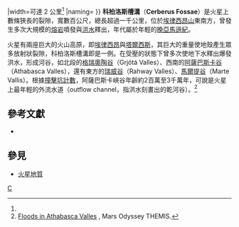 {{MarsGeo-Valley
|image=[[File:Cerberus_Fossae_with_HiRISE.JPG|265px]]
|caption=[[火星偵察軌道衛星|火星偵察軌道衛星]]於2008年拍攝的科柏洛斯槽溝
|latitude=11.9
|N_or_S=N
|longitude=188.8
|E_or_W=W
|location=[[埃律西昂區|埃律西昂區]]
|name=科柏洛斯槽溝<br />Cerberus Fossae 
|length=1,630 公里
|depth=可達 1 公里<ref name = nahm>{{ cite journal | author = Nahm, A. L.; Pendleton, M. W.; Kattenhorn, S. A.| title = Cerberus Fossae, Mars: The Case for Dike Intrusion-related Formation and Modification | journal = Acta Geologica Sinica | volume = 90 | issue = s1 | pages = 173–174 | year = 2016 | issn = 1755-6724 | doi = 10.1111/1755-6724.12957} | url = https://www.researchgate.net/publication/309595880_Cerberus_Fossae_Mars_The_Case_for_Dike_Intrusion-related_Formation_and_Modification }}</ref> 
|width=可達 2 公里<ref name = nahm/> 
|naming=
}} 
'''科柏洛斯槽溝'''（'''Cerberus Fossae'''）是火星上數條狹長的裂隙，寬數百公尺，總長超過一千公里，位於[[埃律西昂山|埃律西昂山]]東南方，曾發生多次大規模的[[熔岩|熔岩]]噴發與[[洪水|洪水]]釋出，年代屬於年輕的[[火星地質#地質年代|晚亞馬遜紀]]。

火星有兩座巨大的火山高原，即[[埃律西昂|埃律西昂]]與[[塔爾西斯|塔爾西斯]]，其巨大的重量使地殼產生眾多放射狀裂隙，科柏洛斯槽溝即是一例。在受壓的狀態下曾多次使地下水釋出爆發洪水，形成河谷，如北段的[[格瑞奧陶谷|格瑞奧陶谷]]（Grjótá Valles）、西南的[[阿薩巴斯卡谷|阿薩巴斯卡谷]]（Athabasca Valles），還有東方的[[瑞威谷|瑞威谷]]（Rahway Valles）、[[馬爾提谷|馬爾提谷]]（Marte Vallis）。根據[[撞擊坑計數|撞擊坑計數]]，阿薩巴斯卡峽谷年齡約2百萬至3千萬年，可說是火星上最年輕的外流水道（outflow channel，指洪水刻畫出的乾河谷）。<ref>[http://themis.mars.asu.edu/feature/17 Floods in Athabasca Valles] {{Wayback|url=http://themis.mars.asu.edu/feature/17 |date=20210211071045 }}, Mars Odyssey THEMIS.</ref>

== 參考文獻 ==
{{Reflist}}
*{{Citation
| journal = Icarus
| year = 2003
| first = J.B.
| last = Plescia
| title = Cerberus Fossae, Elysium, Mars: a source for lava and water
| volume = 164
| issue = 1
| pages = 79-95
| url = 
| doi =10.1016/S0019-1035(03)00139-8}}
{{reflist}}

== 參見 ==
{{commonscat|Cerberus Fossae}}
*[[火星地質|火星地質]]
{{太陽系小作品}}
{{火星}}

[[分類:火星峽谷|C]]
